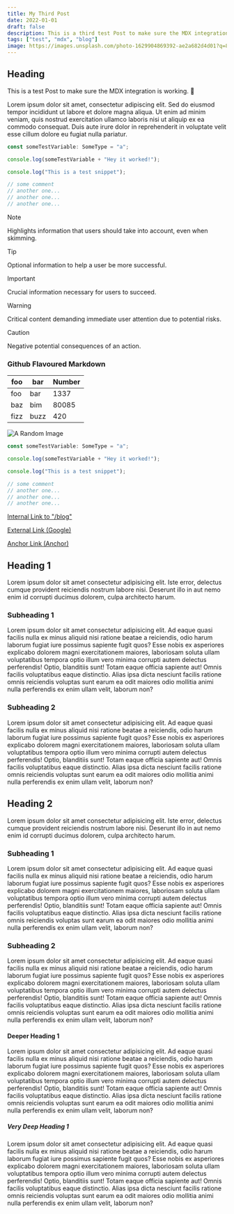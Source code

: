 ```yaml
---
title: My Third Post
date: 2022-01-01
draft: false
description: This is a third test Post to make sure the MDX integration is working. 🥸
tags: ["test", "mdx", "blog"]
image: https://images.unsplash.com/photo-1629904869392-ae2a682d4d01?q=80&w=1752&auto=format&fit=crop&ixlib=rb-4.0.3&ixid=M3wxMjA3fDB8MHxwaG90by1wYWdlfHx8fGVufDB8fHx8fA%3D%3D
---
```


## Heading

This is a test Post to make sure the MDX integration is working. 🥸

Lorem ipsum dolor sit amet, consectetur adipiscing elit. Sed do eiusmod tempor incididunt ut labore et dolore magna aliqua. Ut enim ad minim veniam,
quis nostrud exercitation ullamco laboris nisi ut aliquip ex ea commodo consequat. Duis aute irure dolor in reprehenderit in voluptate velit esse cillum dolore
eu fugiat nulla pariatur.

```ts title="script.ts" showLineNumbers {1,3-5}
const someTestVariable: SomeType = "a";

console.log(someTestVariable + "Hey it worked!");

console.log("This is a test snippet");

// some comment
// another one...
// another one...
// another one...
```

> [!NOTE]
> Highlights information that users should take into account, even when skimming.

> [!TIP]
> Optional information to help a user be more successful.

> [!IMPORTANT]
> Crucial information necessary for users to succeed.

> [!WARNING]
> Critical content demanding immediate user attention due to potential risks.

> [!CAUTION]
> Negative potential consequences of an action.

### Github Flavoured Markdown

| foo  | bar  | Number |
| ---- | ---- | ------ |
| foo  | bar  | 1337   |
| baz  | bim  | 80085  |
| fizz | buzz | 420    |

![A Random Image](https://images.unsplash.com/photo-1629904869392-ae2a682d4d01?q=80&w=1752&auto=format&fit=crop&ixlib=rb-4.0.3&ixid=M3wxMjA3fDB8MHxwaG90by1wYWdlfHx8fGVufDB8fHx8fA%3D%3D)

```ts showLineNumbers {1,3-5}
const someTestVariable: SomeType = "a";

console.log(someTestVariable + "Hey it worked!");

console.log("This is a test snippet");

// some comment
// another one...
// another one...
// another one...
```

[Internal Link to "/blog"](/blog)

[External Link (Google)](https://google.com)

[Anchor Link (Anchor)](#anchor)

## Heading 1

Lorem ipsum dolor sit amet consectetur adipisicing elit. Iste error, delectus cumque provident reiciendis nostrum labore nisi. Deserunt illo in aut nemo enim id corrupti ducimus dolorem, culpa architecto harum.

### Subheading 1

Lorem ipsum dolor sit amet consectetur adipisicing elit. Ad eaque quasi facilis nulla ex minus aliquid nisi ratione beatae a reiciendis, odio harum laborum fugiat iure possimus sapiente fugit quos?
Esse nobis ex asperiores explicabo dolorem magni exercitationem maiores, laboriosam soluta ullam voluptatibus tempora optio illum vero minima corrupti autem delectus perferendis! Optio, blanditiis sunt! Totam eaque officia sapiente aut!
Omnis facilis voluptatibus eaque distinctio. Alias ipsa dicta nesciunt facilis ratione omnis reiciendis voluptas sunt earum ea odit maiores odio mollitia animi nulla perferendis ex enim ullam velit, laborum non?

### Subheading 2

Lorem ipsum dolor sit amet consectetur adipisicing elit. Ad eaque quasi facilis nulla ex minus aliquid nisi ratione beatae a reiciendis, odio harum laborum fugiat iure possimus sapiente fugit quos?
Esse nobis ex asperiores explicabo dolorem magni exercitationem maiores, laboriosam soluta ullam voluptatibus tempora optio illum vero minima corrupti autem delectus perferendis! Optio, blanditiis sunt! Totam eaque officia sapiente aut!
Omnis facilis voluptatibus eaque distinctio. Alias ipsa dicta nesciunt facilis ratione omnis reiciendis voluptas sunt earum ea odit maiores odio mollitia animi nulla perferendis ex enim ullam velit, laborum non?

## Heading 2

Lorem ipsum dolor sit amet consectetur adipisicing elit. Iste error, delectus cumque provident reiciendis nostrum labore nisi. Deserunt illo in aut nemo enim id corrupti ducimus dolorem, culpa architecto harum.

### Subheading 1

Lorem ipsum dolor sit amet consectetur adipisicing elit. Ad eaque quasi facilis nulla ex minus aliquid nisi ratione beatae a reiciendis, odio harum laborum fugiat iure possimus sapiente fugit quos?
Esse nobis ex asperiores explicabo dolorem magni exercitationem maiores, laboriosam soluta ullam voluptatibus tempora optio illum vero minima corrupti autem delectus perferendis! Optio, blanditiis sunt! Totam eaque officia sapiente aut!
Omnis facilis voluptatibus eaque distinctio. Alias ipsa dicta nesciunt facilis ratione omnis reiciendis voluptas sunt earum ea odit maiores odio mollitia animi nulla perferendis ex enim ullam velit, laborum non?

### Subheading 2

Lorem ipsum dolor sit amet consectetur adipisicing elit. Ad eaque quasi facilis nulla ex minus aliquid nisi ratione beatae a reiciendis, odio harum laborum fugiat iure possimus sapiente fugit quos?
Esse nobis ex asperiores explicabo dolorem magni exercitationem maiores, laboriosam soluta ullam voluptatibus tempora optio illum vero minima corrupti autem delectus perferendis! Optio, blanditiis sunt! Totam eaque officia sapiente aut!
Omnis facilis voluptatibus eaque distinctio. Alias ipsa dicta nesciunt facilis ratione omnis reiciendis voluptas sunt earum ea odit maiores odio mollitia animi nulla perferendis ex enim ullam velit, laborum non?

#### Deeper Heading 1

Lorem ipsum dolor sit amet consectetur adipisicing elit. Ad eaque quasi facilis nulla ex minus aliquid nisi ratione beatae a reiciendis, odio harum laborum fugiat iure possimus sapiente fugit quos?
Esse nobis ex asperiores explicabo dolorem magni exercitationem maiores, laboriosam soluta ullam voluptatibus tempora optio illum vero minima corrupti autem delectus perferendis! Optio, blanditiis sunt! Totam eaque officia sapiente aut!
Omnis facilis voluptatibus eaque distinctio. Alias ipsa dicta nesciunt facilis ratione omnis reiciendis voluptas sunt earum ea odit maiores odio mollitia animi nulla perferendis ex enim ullam velit, laborum non?

##### Very Deep Heading 1

Lorem ipsum dolor sit amet consectetur adipisicing elit. Ad eaque quasi facilis nulla ex minus aliquid nisi ratione beatae a reiciendis, odio harum laborum fugiat iure possimus sapiente fugit quos?
Esse nobis ex asperiores explicabo dolorem magni exercitationem maiores, laboriosam soluta ullam voluptatibus tempora optio illum vero minima corrupti autem delectus perferendis! Optio, blanditiis sunt! Totam eaque officia sapiente aut!
Omnis facilis voluptatibus eaque distinctio. Alias ipsa dicta nesciunt facilis ratione omnis reiciendis voluptas sunt earum ea odit maiores odio mollitia animi nulla perferendis ex enim ullam velit, laborum non?
